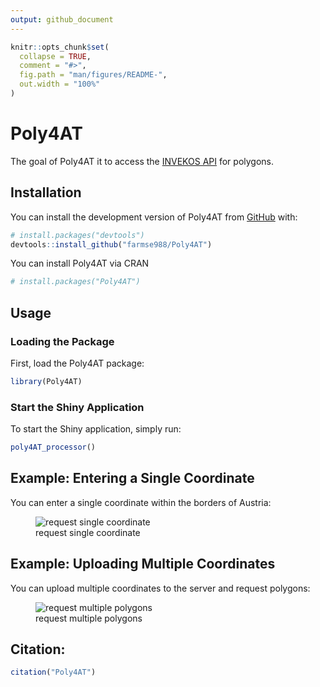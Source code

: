 ```yaml
---
output: github_document
---
```


<!-- README.md is generated from README.Rmd. Please edit that file -->

```r
knitr::opts_chunk$set(
  collapse = TRUE,
  comment = "#>",
  fig.path = "man/figures/README-",
  out.width = "100%"
)
```

# Poly4AT

<!-- badges: start -->
<!-- badges: end -->

The goal of Poly4AT it to access the [INVEKOS API](https://gis.lfrz.gv.at/api/geodata/i009501/ogc/features/v1/) for polygons.

## Installation

You can install the development version of Poly4AT from [GitHub](https://github.com/farmse988/Poly4AT.git) with:

``` r
# install.packages("devtools")
devtools::install_github("farmse988/Poly4AT")
```

You can install Poly4AT via CRAN

``` r
# install.packages("Poly4AT")
```

## Usage

### Loading the Package
First, load the Poly4AT package:

```r
library(Poly4AT)
```


### Start the Shiny Application
To start the Shiny application, simply run:

```r
poly4AT_processor()
```


## Example: Entering a Single Coordinate

You can enter a single coordinate within the borders of Austria:

![request single coordinate](coord.png "Einzelkoordinate")


## Example: Uploading Multiple Coordinates
You can upload multiple coordinates to the server and request polygons:

![request multiple polygons](coord_multi.jpeg "Einzelkoordinate")



## Citation:


```r
citation("Poly4AT")
```



